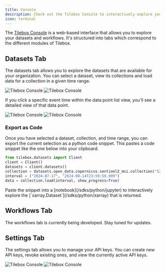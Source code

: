 ```yaml
---
title: Console
description: Check out the Tilebox Console to interactively explore your datasets and workflows
icon: terminal
---
```


The [Tilebox Console](https://console.tilebox.com) is a web-based interface that allows you to explore your datasets and workflows.
It's structured into tabs which correspond to the different modules of Tilebox.

## Datasets Tab

The datasets tab allows you to explore the datasets that are available for your organization. You can select a dataset,
view its collections and load data for a collection in a given time range.

<Frame>
    <img src="/assets/console/datasets-light.png" alt="Tilebox Console" className="dark:hidden"  />
    <img src="/assets/console/datasets-dark.png" alt="Tilebox Console" className="hidden dark:block" />
</Frame>

If you click a specific event time within the data point list view, you'll see a detailed view of that data point.

<Frame>
    <img src="/assets/console/datapoint-light.png" alt="Tilebox Console" className="dark:hidden"  />
    <img src="/assets/console/datapoint-dark.png" alt="Tilebox Console" className="hidden dark:block" />
</Frame>

### Export as Code

Once you have selected a dataset, collection, and time range, you can export the current selection as a python code snippet.
This pastes a code snippet like the one below into your clipboard.

```python
from tilebox.datasets import Client
client = Client()
datasets = client.datasets()
collection = datasets.open_data.copernicus.sentinel2_msi.collection("S2A_S2MSI1C")
interval = ("2024-07-17", "2024-08-14T23:59:59.999")
data = collection.load(interval, show_progress=True)
```

<Tip>
Paste the snippet into a [notebook](/sdks/python/jupyter) to interactively explore the [`xarray.Dataset`](/sdks/python/xarray) that is returned.
</Tip>

## Workflows Tab

The workflows tab is currently being developed. Stay tuned for updates.

## Settings Tab

The settings tab allows you to manage your API keys. You can create new API keys, revoke existing ones, and view the currently active API keys.

<Frame>
    <img src="/assets/console/api-keys-light.png" alt="Tilebox Console" className="dark:hidden"  />
    <img src="/assets/console/api-keys-dark.png" alt="Tilebox Console" className="hidden dark:block" />
</Frame>